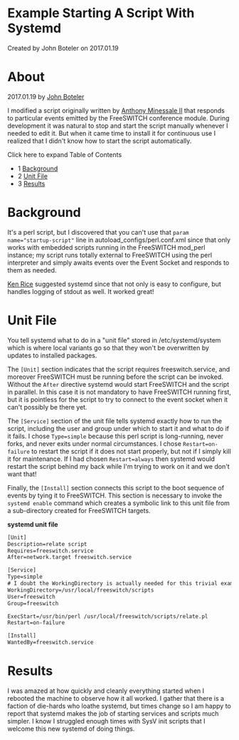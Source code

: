 
# Example Starting A Script With Systemd 

 Created by  John Boteler on 2017.01.19

# About

2017.01.19 by [John Boteler](https://freeswitch.org/confluence/display/~boteman)

I modified a script originally written by [Anthony Minessale II](https://freeswitch.org/confluence/display/~anthm) that responds to particular events emitted by the FreeSWITCH conference module. During development it was natural to stop and start the script manually whenever I needed to edit it. But when it came time to install it for continuous use I realized that I didn't know how to start the script automatically.

Click here to expand Table of Contents

* 1 [Background](#-freeswitch--example-starting-a-script-with-systemd-)
* 2 [Unit File](#-freeswitch--example-starting-a-script-with-systemd-)
* 3 [Results](#-freeswitch--example-starting-a-script-with-systemd-)

# Background

It's a perl script, but I discovered that you can't use that `param name="startup-script"` line in autoload\_configs/perl.conf.xml since that only works with embedded scripts running in the FreeSWITCH mod\_perl instance; my script runs totally external to FreeSWITCH using the perl interpreter and simply awaits events over the Event Socket and responds to them as needed.

[Ken Rice](https://freeswitch.org/confluence/display/~krice) suggested systemd since that not only is easy to configure, but handles logging of stdout as well. It worked great!

# Unit File

You tell systemd what to do in a "unit file" stored in /etc/systemd/system which is where local variants go so that they won't be overwritten by updates to installed packages.

The `[Unit]` section indicates that the script requires freeswitch.service, and moreover FreeSWITCH must be running before the script can be invoked. Without the `After` directive systemd would start FreeSWITCH and the script in parallel. In this case it is not mandatory to have FreeSWITCH running first, but it is pointless for the script to try to connect to the event socket when it can't possibly be there yet.

The `[Service]` section of the unit file tells systemd exactly how to run the script, including the user and group under which to start it and what to do if it fails. I chose `Type=simple` because this perl script is long-running, never forks, and never exits under normal circumstances. I chose `Restart=on-failure` to restart the script if it does not start properly, but not if I simply kill it for maintenance. If I had chosen `Restart=always` then systemd would restart the script behind my back while I'm trying to work on it and we don't want that!

Finally, the `[Install]` section connects this script to the boot sequence of events by tying it to FreeSWITCH. This section is necessary to invoke the `systemd enable` command which creates a symbolic link to this unit file from a sub-directory created for FreeSWITCH targets.

**systemd unit file**

```xml
[Unit]
Description=relate script
Requires=freeswitch.service
After=network.target freeswitch.service

[Service]
Type=simple
# I doubt the WorkingDirectory is actually needed for this trivial example, but I used it just in case
WorkingDirectory=/usr/local/freeswitch/scripts
User=freeswitch
Group=freeswitch

ExecStart=/usr/bin/perl /usr/local/freeswitch/scripts/relate.pl
Restart=on-failure

[Install]
WantedBy=freeswitch.service


```

# Results

I was amazed at how quickly and cleanly everything started when I rebooted the machine to observe how it all worked. I gather that there is a faction of die-hards who loathe systemd, but times change so I am happy to report that systemd makes the job of starting services and scripts much simpler. I know I struggled enough times with SysV init scripts that I welcome this new systemd of doing things.


